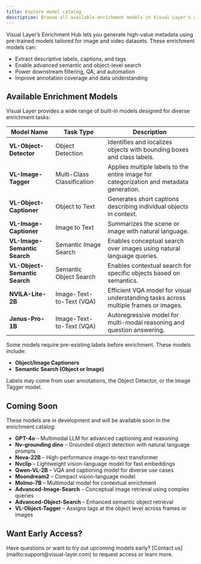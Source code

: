 ```yaml
---
title: Explore model catalog
description: Browse all available enrichment models in Visual Layer's catalog and learn how each can enhance your dataset.
---
```



Visual Layer’s Enrichment Hub lets you generate high-value metadata using pre-trained models tailored for image and video datasets. These enrichment models can:

- Extract descriptive labels, captions, and tags  
- Enable advanced semantic and object-level search  
- Power downstream filtering, QA, and automation  
- Improve annotation coverage and data understanding  

## Available Enrichment Models

Visual Layer provides a wide range of built-in models designed for diverse enrichment tasks:

<div className="integrations-table">

| Model Name | Task Type | Description |
|------------|-----------|-------------|
| **VL-Object-Detector** | Object Detection | Identifies and localizes objects with bounding boxes and class labels. |
| **VL-Image-Tagger** | Multi-Class Classification | Applies multiple labels to the entire image for categorization and metadata generation. |
| **VL-Object-Captioner** | Object to Text | Generates short captions describing individual objects in context. |
| **VL-Image-Captioner** | Image to Text | Summarizes the scene or image with natural language. |
| **VL-Image-Semantic Search** | Semantic Image Search | Enables conceptual search over images using natural language queries. |
| **VL-Object-Semantic Search** | Semantic Object Search | Enables contextual search for specific objects based on semantics. |
| **NVILA-Lite-2B** | Image-Text-to-Text (VQA) | Efficient VQA model for visual understanding tasks across multiple frames or images. |
| **Janus-Pro-1B** | Image-Text-to-Text (VQA) | Autoregressive model for multi-modal reasoning and question answering. |

</div>

<Note>
Some models require pre-existing labels before enrichment.  
These models include:

- **Object/Image Captioners**
- **Semantic Search (Object or Image)**

Labels may come from user annotations, the Object Detector, or the Image Tagger model.
</Note>


## Coming Soon

These models are in development and will be available soon in the enrichment catalog:

- **GPT-4o** – Multimodal LLM for advanced captioning and reasoning  
- **Nv-grounding dino** – Grounded object detection with natural language prompts  
- **Neva-22B** – High-performance image-to-text transformer  
- **Nvclip** – Lightweight vision-language model for fast embeddings  
- **Qwen-VL-2B** – VQA and captioning model for diverse use cases  
- **Moondream2** – Compact vision-language model  
- **Molmo-7B** – Multimodal model for contextual enrichment  
- **Advanced-Image-Search** – Conceptual image retrieval using complex queries  
- **Advanced-Object-Search** – Enhanced semantic object retrieval  
- **VL-Object-Tagger** – Assigns tags at the object level across frames or images  

## Want Early Access?

<Card title="Get in Touch" href="mailto:support@visual-layer.com">
Have questions or want to try out upcoming models early?  
[Contact us](mailto:support@visual-layer.com) to request access or learn more.
</Card>
